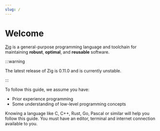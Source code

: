 ```yaml
---
slug: /
---
```


# Welcome

[Zig](https://ziglang.org) is a general-purpose programming language and
toolchain for maintaining **robust**, **optimal**, and **reusable** software.

:::warning

The latest release of Zig is 0.11.0 and is currently unstable.

:::

To follow this guide, we assume you have:

- Prior experience programming
- Some understanding of low-level programming concepts

Knowing a language like C, C++, Rust, Go, Pascal or similar will help you follow
this guide. You must have an editor, terminal and internet connection available
to you.
